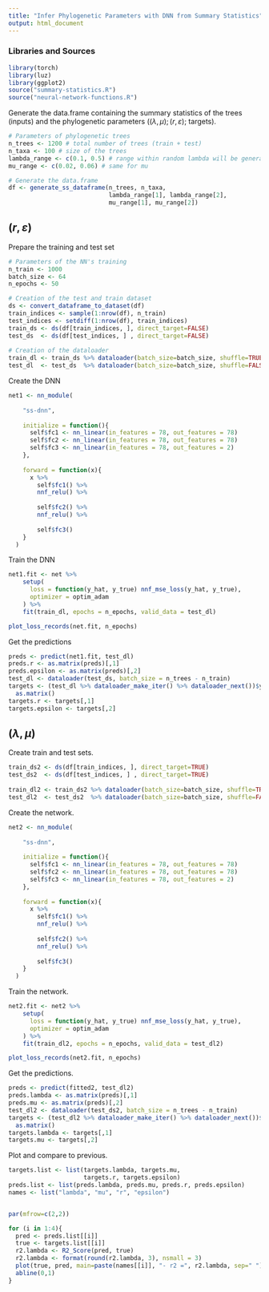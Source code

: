 ```yaml
---
title: "Infer Phylogenetic Parameters with DNN from Summary Statistics"
output: html_document
---
```


### Libraries and Sources 

```r
library(torch)
library(luz)
library(ggplot2)
source("summary-statistics.R")
source("neural-network-functions.R")
```


Generate the data.frame containing the summary statistics of the trees (inputs) and 
the phylogenetic parameters ($(\lambda,\mu);(r,\varepsilon)$; targets).

```r
# Parameters of phylogenetic trees
n_trees <- 1200 # total number of trees (train + test)
n_taxa <- 100 # size of the trees
lambda_range <- c(0.1, 0.5) # range within random lambda will be generated 
mu_range <- c(0.02, 0.06) # same for mu

# Generate the data.frame
df <- generate_ss_dataframe(n_trees, n_taxa,
                            lambda_range[1], lambda_range[2],
                            mu_range[1], mu_range[2])
```


## $(r, \varepsilon)$


Prepare the training and test set 

```r
# Parameters of the NN's training
n_train <- 1000
batch_size <- 64
n_epochs <- 50

# Creation of the test and train dataset
ds <- convert_dataframe_to_dataset(df)
train_indices <- sample(1:nrow(df), n_train) 
test_indices <- setdiff(1:nrow(df), train_indices) 
train_ds <- ds(df[train_indices, ], direct_target=FALSE)
test_ds  <- ds(df[test_indices, ] , direct_target=FALSE)
  
# Creation of the dataloader 
train_dl <- train_ds %>% dataloader(batch_size=batch_size, shuffle=TRUE)
test_dl  <- test_ds  %>% dataloader(batch_size=batch_size, shuffle=FALSE)
```


Create the DNN 

```r
net1 <- nn_module(
    
    "ss-dnn", 
    
    initialize = function(){
      self$fc1 <- nn_linear(in_features = 78, out_features = 78)
      self$fc2 <- nn_linear(in_features = 78, out_features = 78)
      self$fc3 <- nn_linear(in_features = 78, out_features = 2)
    }, 
    
    forward = function(x){
      x %>%
        self$fc1() %>%
        nnf_relu() %>%
        
        self$fc2() %>%
        nnf_relu() %>%
        
        self$fc3()
    }
  )
```


Train the DNN

```r
net1.fit <- net %>%
    setup(
      loss = function(y_hat, y_true) nnf_mse_loss(y_hat, y_true),
      optimizer = optim_adam
    ) %>%
    fit(train_dl, epochs = n_epochs, valid_data = test_dl)
```

```r
plot_loss_records(net.fit, n_epochs)
```

Get the predictions 

```r
preds <- predict(net1.fit, test_dl)
preds.r <- as.matrix(preds)[,1]
preds.epsilon <- as.matrix(preds)[,2]
test_dl <- dataloader(test_ds, batch_size = n_trees - n_train)
targets <- (test_dl %>% dataloader_make_iter() %>% dataloader_next())$y %>% 
  as.matrix()
targets.r <- targets[,1]
targets.epsilon <- targets[,2]
```

## $(\lambda, \mu)$

Create train and test sets.
```r
train_ds2 <- ds(df[train_indices, ], direct_target=TRUE)
test_ds2  <- ds(df[test_indices, ] , direct_target=TRUE)
  
train_dl2 <- train_ds2 %>% dataloader(batch_size=batch_size, shuffle=TRUE)
test_dl2  <- test_ds2  %>% dataloader(batch_size=batch_size, shuffle=FALSE)
```

Create the network.
```r
net2 <- nn_module(
    
    "ss-dnn", 
    
    initialize = function(){
      self$fc1 <- nn_linear(in_features = 78, out_features = 78)
      self$fc2 <- nn_linear(in_features = 78, out_features = 78)
      self$fc3 <- nn_linear(in_features = 78, out_features = 2)
    }, 
    
    forward = function(x){
      x %>%
        self$fc1() %>%
        nnf_relu() %>%
        
        self$fc2() %>%
        nnf_relu() %>%
        
        self$fc3()
    }
  )
```

Train the network.
```r
net2.fit <- net2 %>%
    setup(
      loss = function(y_hat, y_true) nnf_mse_loss(y_hat, y_true),
      optimizer = optim_adam
    ) %>%
    fit(train_dl2, epochs = n_epochs, valid_data = test_dl2)
```


```r
plot_loss_records(net2.fit, n_epochs)
```

Get the predictions.
```r
preds <- predict(fitted2, test_dl2)
preds.lambda <- as.matrix(preds)[,1]
preds.mu <- as.matrix(preds)[,2]
test_dl2 <- dataloader(test_ds2, batch_size = n_trees - n_train)
targets <- (test_dl2 %>% dataloader_make_iter() %>% dataloader_next())$y %>% 
  as.matrix()
targets.lambda <- targets[,1]
targets.mu <- targets[,2]
```

Plot and compare to previous.
```r

targets.list <- list(targets.lambda, targets.mu, 
                     targets.r, targets.epsilon)
preds.list <- list(preds.lambda, preds.mu, preds.r, preds.epsilon)
names <- list("lambda", "mu", "r", "epsilon")


par(mfrow=c(2,2))

for (i in 1:4){
  pred <- preds.list[[i]]
  true <- targets.list[[i]]
  r2.lambda <- R2_Score(pred, true)
  r2.lambda <- format(round(r2.lambda, 3), nsmall = 3)
  plot(true, pred, main=paste(names[[i]], "- r2 =", r2.lambda, sep=" "))
  abline(0,1)
}
```





